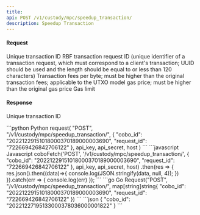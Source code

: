 ```yaml
---
title: 
api: POST /v1/custody/mpc/speedup_transaction/ 
description: Speedup Transaction 
---
```

#### Request 

<ParamField body="cobo_id" type="String" required>Unique transaction ID</ParamField> 
<ParamField body="request_id" type="String" required>RBF transaction request ID (unique identifier of a transaction request, which must correspond to a client's transaction; UUID should be used and the length should be equal to or less than 120 characters)</ParamField> 
<ParamField body="fee" type="Float" >Transaction fees per byte; must be higher than the original transaction fees; applicable to the UTXO model</ParamField> 
<ParamField body="gas_price" type="Int" >gas price; must be higher than the original gas price</ParamField> 
<ParamField body="gas_limit" type="Int" >Gas limit</ParamField> 

#### Response

<ResponseField name="cobo_id" type="String" >Unique transaction ID</ResponseField>


<RequestExample>
```python Python
request(
    "POST",
    "/v1/custody/mpc/speedup_transaction/",
    {
        "cobo_id": "20221229151018000370189000003690",
        "request_id": "722669426842706122"
    },
    api_key, api_secret, host
)
```
```javascript Javascript
coboFetch('POST', '/v1/custody/mpc/speedup_transaction/', {
    "cobo_id": "20221229151018000370189000003690",
    "request_id": "722669426842706122"
}, api_key, api_secret, host)
    .then(res => {
        res.json().then((data)=>{
            console.log(JSON.stringify(data, null, 4));
        })
    }).catch(err => {
        console.log(err)
    });
```
```go Go
Request("POST", "/v1/custody/mpc/speedup_transaction/", map[string]string{
    "cobo_id": "20221229151018000370189000003690",
    "request_id": "722669426842706122"
})
```
</RequestExample>

<ResponseExample>
```json
{
  "cobo_id": "20221227195133000378036000001822"
}
```
</ResponseExample>
